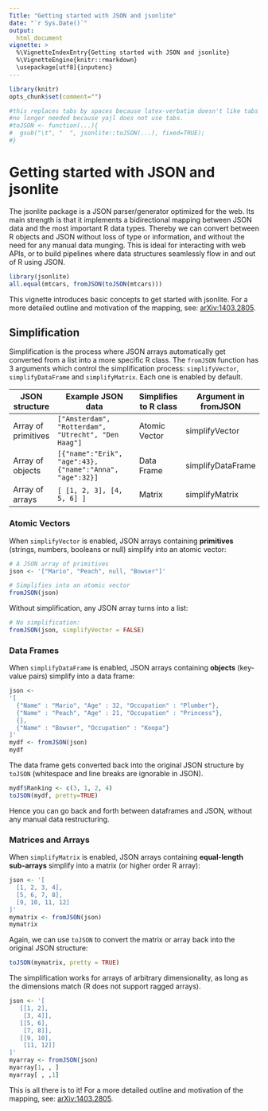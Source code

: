 ---
Title: "Getting started with JSON and jsonlite"
date: "`r Sys.Date()`"
output:
  html_document
vignette: >
  %\VignetteIndexEntry{Getting started with JSON and jsonlite}
  %\VignetteEngine{knitr::rmarkdown}
  \usepackage[utf8]{inputenc}
---


```{r echo=FALSE}
library(knitr)
opts_chunk$set(comment="")

#this replaces tabs by spaces because latex-verbatim doesn't like tabs
#no longer needed because yajl does not use tabs.
#toJSON <- function(...){
#  gsub("\t", "  ", jsonlite::toJSON(...), fixed=TRUE);
#}
```

# Getting started with JSON and jsonlite

The jsonlite package is a JSON parser/generator optimized for the web. Its main strength is that it implements a bidirectional mapping between JSON data and the most important R data types. Thereby we can convert between R objects and JSON without loss of type or information, and without the need for any manual data munging. This is ideal for interacting with web APIs, or to build pipelines where data structures seamlessly flow in and out of R using JSON.

```{r message=FALSE}
library(jsonlite)
all.equal(mtcars, fromJSON(toJSON(mtcars)))
```

This vignette introduces basic concepts to get started with jsonlite. For a more detailed outline and motivation of the mapping, see: [arXiv:1403.2805](https://arxiv.org/abs/1403.2805).

## Simplification

Simplification is the process where JSON arrays automatically get converted from a list into a more specific R class. The `fromJSON` function has 3 arguments which control the simplification process: `simplifyVector`, `simplifyDataFrame` and `simplifyMatrix`. Each one is enabled by default.

| JSON structure        | Example JSON data                                        | Simplifies to R class | Argument in fromJSON | 
| ----------------------|----------------------------------------------------------|-----------------------|----------------------|
| Array of primitives   | `["Amsterdam", "Rotterdam", "Utrecht", "Den Haag"]`      | Atomic Vector         | simplifyVector       | 
| Array of objects      | `[{"name":"Erik", "age":43}, {"name":"Anna", "age":32}]` | Data Frame            | simplifyDataFrame    | 
| Array of arrays       | `[ [1, 2, 3], [4, 5, 6] ]`                               | Matrix                | simplifyMatrix       |

### Atomic Vectors

When `simplifyVector` is enabled, JSON arrays containing **primitives** (strings, numbers, booleans or null) simplify into an atomic vector:

```{r}
# A JSON array of primitives
json <- '["Mario", "Peach", null, "Bowser"]'

# Simplifies into an atomic vector
fromJSON(json)
```

Without simplification, any JSON array turns into a list: 

```{r}
# No simplification:
fromJSON(json, simplifyVector = FALSE)
```


### Data Frames

When `simplifyDataFrame` is enabled, JSON arrays containing **objects** (key-value pairs) simplify into a data frame:

```{r}
json <-
'[
  {"Name" : "Mario", "Age" : 32, "Occupation" : "Plumber"}, 
  {"Name" : "Peach", "Age" : 21, "Occupation" : "Princess"},
  {},
  {"Name" : "Bowser", "Occupation" : "Koopa"}
]'
mydf <- fromJSON(json)
mydf
```

The data frame gets converted back into the original JSON structure by `toJSON` (whitespace and line breaks are ignorable in JSON).

```{r}
mydf$Ranking <- c(3, 1, 2, 4)
toJSON(mydf, pretty=TRUE)
```

Hence you can go back and forth between dataframes and JSON, without any manual data restructuring.

### Matrices and Arrays

When `simplifyMatrix` is enabled, JSON arrays containing **equal-length sub-arrays** simplify into a matrix (or higher order R array):

```{r}
json <- '[
  [1, 2, 3, 4],
  [5, 6, 7, 8],
  [9, 10, 11, 12]
]'
mymatrix <- fromJSON(json)
mymatrix
```

Again, we can use `toJSON` to convert the matrix or array back into the original JSON structure:

```{r}
toJSON(mymatrix, pretty = TRUE)
```

The simplification works for arrays of arbitrary dimensionality, as long as the dimensions match (R does not support ragged arrays).

```{r}
json <- '[
   [[1, 2], 
    [3, 4]],
   [[5, 6], 
    [7, 8]],
   [[9, 10],
    [11, 12]]
]'
myarray <- fromJSON(json)
myarray[1, , ]
myarray[ , ,1]
```

This is all there is to it! For a more detailed outline and motivation of the mapping, see: [arXiv:1403.2805](https://arxiv.org/abs/1403.2805).
